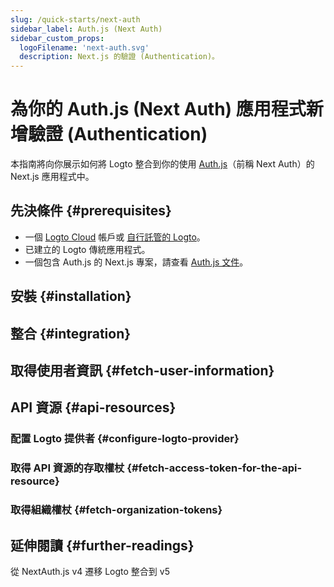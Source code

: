 ```yaml
---
slug: /quick-starts/next-auth
sidebar_label: Auth.js (Next Auth)
sidebar_custom_props:
  logoFilename: 'next-auth.svg'
  description: Next.js 的驗證 (Authentication)。
---
```




# 為你的 Auth.js (Next Auth) 應用程式新增驗證 (Authentication)

本指南將向你展示如何將 Logto 整合到你的使用 [Auth.js](https://authjs.dev/)（前稱 Next Auth）的 Next.js 應用程式中。

<GuideTip />

## 先決條件 \{#prerequisites}

- 一個 [Logto Cloud](https://cloud.logto.io) 帳戶或 [自行託管的 Logto](/introduction/set-up-logto-oss)。
- 已建立的 Logto 傳統應用程式。
- 一個包含 Auth.js 的 Next.js 專案，請查看 [Auth.js 文件](https://authjs.dev/getting-started/installation)。

## 安裝 \{#installation}

<Installation />

## 整合 \{#integration}

<Integration />

## 取得使用者資訊 \{#fetch-user-information}

<GetUserInformation />

## API 資源 \{#api-resources}

<ApiResourcesDescription />

### 配置 Logto 提供者 \{#configure-logto-provider}

<ConfigApiResources />

### 取得 API 資源的存取權杖 \{#fetch-access-token-for-the-api-resource}

<FetchAccessTokenForApiResources />

### 取得組織權杖 \{#fetch-organization-tokens}

<FetchOrganizationTokenForUser />

## 延伸閱讀 \{#further-readings}

<FurtherReadings />

<Url href="https://blog.logto.io/next-auth-v5">從 NextAuth.js v4 遷移 Logto 整合到 v5</Url>
